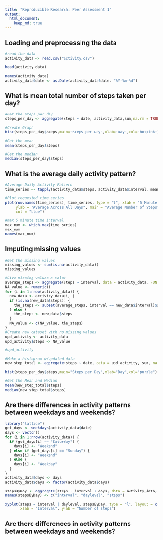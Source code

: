 ```yaml
---
title: "Reproducible Research: Peer Assessment 1"
output: 
  html_document:
    keep_md: true
---
```



## Loading and preprocessing the data
```r
#read the data
activity_data <- read.csv("activity.csv")

head(activity_data)

names(activity_data)
activity_data$date <- as.Date(activity_data$date, "%Y-%m-%d")
```

## What is mean total number of steps taken per day?
```r
#Get the Steps per day
steps_per_day <- aggregate(steps ~ date, activity_data,sum,na.rm = TRUE)

#Create Graph
hist(steps_per_day$steps,main="Steps per Day",xlab="Day",col="hotpink")

#Get the mean
mean(steps_per_day$steps)

#Get the median
median(steps_per_day$steps)

```

## What is the average daily activity pattern?
```r
#Average Daily Activity Pattern
time_series <- tapply(activity_data$steps, activity_data$interval, mean, na.rm = TRUE)

#Plot requested time series
plot(row.names(time_series), time_series, type = "l", xlab = "5 Minute Interval", 
     ylab = "Average Across All Days", main = "Average Number of Steps", 
     col = "blue")

#max 5 minute time interval
max_num <- which.max(time_series)
max_num
names(max_num)
```


## Imputing missing values
```r
#Get the missing values
missing_values <- sum(is.na(activity_data))
missing_values

#Give missing values a value
average_steps <- aggregate(steps ~ interval, data = activity_data, FUN = mean)
NA_value <- numeric()
for (i in 1:nrow(activity_data)) {
  new_data <- activity_data[i, ]
  if (is.na(new_data$steps)) {
    the_steps <- subset(average_steps, interval == new_data$interval)$steps
  } else {
    the_steps <- new_data$steps
  }
  NA_value <- c(NA_value, the_steps)
}
#Create new dataset with no missing values
upd_activity <- activity_data
upd_activity$steps <- NA_value

#upd_activity

#Make a histogram w/updated data
new_step_total <- aggregate(steps ~ date, data = upd_activity, sum, na.rm = TRUE)

hist(steps_per_day$steps,main="Steps per Day",xlab="Day",col="purple")

#Get the Mean and Median
mean(new_step_total$steps)
median(new_step_total$steps)
```
## Are there differences in activity patterns between weekdays and weekends?

```r
library("lattice")
get_days <- weekdays(activity_data$date)
days <- vector()
for (i in 1:nrow(activity_data)) {
  if (get_days[i] == "Saturday") {
    days[i] <- "Weekend"
  } else if (get_days[i] == "Sunday") {
    days[i] <- "Weekend"
  } else {
    days[i] <- "Weekday"
  }
}
activity_data$days <- days
activity_data$days <- factor(activity_data$days)

stepsByDay <- aggregate(steps ~ interval + days, data = activity_data, mean)
names(stepsByDay) <- c("interval", "daylevel", "steps")

xyplot(steps ~ interval | daylevel, stepsByDay, type = "l", layout = c(1, 2), 
       xlab = "Interval", ylab = "Number of steps")

```



## Are there differences in activity patterns between weekdays and weekends?
